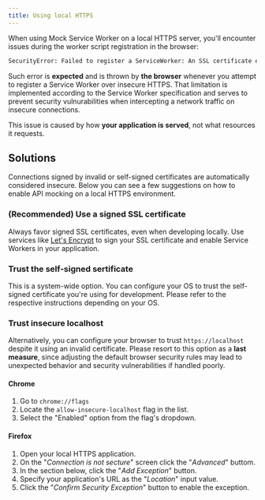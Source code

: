 ```yaml
---
title: Using local HTTPS
---
```


When using Mock Service Worker on a local HTTPS server, you'll encounter issues during the worker script registration in the browser:

```txt copyable=false
SecurityError: Failed to register a ServiceWorker: An SSL certificate error occurred when fetching the script.
```

Such error is **expected** and is thrown by **the browser** whenever you attempt to register a Service Worker over insecure HTTPS. That limitation is implemented according to the Service Worker specification and serves to prevent security vulnurabilities when intercepting a network traffic on insecure connections.

<Hint mode="warning">
  This issue is caused by how <strong>your application is served</strong>, not
  what resources it requests.
</Hint>

## Solutions

Connections signed by invalid or self-signed certificates are automatically considered insecure. Below you can see a few suggestions on how to enable API mocking on a local HTTPS environment.

### (Recommended) Use a signed SSL certificate

Always favor signed SSL certificates, even when developing locally. Use services like [Let's Encrypt](https://letsencrypt.org/) to sign your SSL certificate and enable Service Workers in your application.

### Trust the self-signed sertificate

This is a system-wide option. You can configure your OS to trust the self-signed certificate you're using for development. Please refer to the respective instructions depending on your OS.

### Trust insecure localhost

Alternatively, you can configure your browser to trust `https://localhost` despite it using an invalid certificate. Please resort to this option as a **last measure**, since adjusting the default browser security rules may lead to unexpected behavior and security vulnerabilities if handled poorly.

#### Chrome

1. Go to `chrome://flags`
1. Locate the `allow-insecure-localhost` flag in the list.
1. Select the "Enabled" option from the flag's dropdown.

#### Firefox

1. Open your local HTTPS application.
1. On the "_Connection is not secture_" screen click the "_Advanced_" buttom.
1. In the section below, click the "_Add Exception_" button.
1. Specify your application's URL as the "_Location_" input value.
1. Click the "_Confirm Security Exception_" button to enable the exception.
